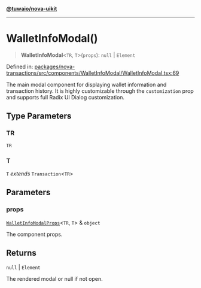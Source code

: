 [**@tuwaio/nova-uikit**](../../../README.md)

***

# WalletInfoModal()

> **WalletInfoModal**\<`TR`, `T`\>(`props`): `null` \| `Element`

Defined in: [packages/nova-transactions/src/components/WalletInfoModal/WalletInfoModal.tsx:69](https://github.com/TuwaIO/nova-uikit/blob/bd631b1858a6e2c1ae9f2da0ea6aeb1e1a20c4f2/packages/nova-transactions/src/components/WalletInfoModal/WalletInfoModal.tsx#L69)

The main modal component for displaying wallet information and transaction history.
It is highly customizable through the `customization` prop and supports full Radix UI Dialog customization.

## Type Parameters

### TR

`TR`

### T

`T` *extends* `Transaction`\<`TR`\>

## Parameters

### props

[`WalletInfoModalProps`](../interfaces/WalletInfoModalProps.md)\<`TR`, `T`\> & `object`

The component props.

## Returns

`null` \| `Element`

The rendered modal or null if not open.
